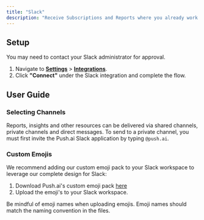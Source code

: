 ```yaml
---
title: "Slack"
description: "Receive Subscriptions and Reports where you already work in Slack."
---
```


## Setup

<Note>You may need to contact your Slack administrator for approval.</Note>

1. Navigate to [**Settings**](https://app.push.ai/settings) > [**Integrations**](https://app.push.ai/settings).
2. Click **"Connect"** under the Slack integration
   and complete the flow.

## User Guide

### Selecting Channels

Reports, insights and other resources can be delivered via shared channels, private channels and direct messages. To send to a private channel, you must first invite the Push.ai Slack application by typing `@push.ai`.

### Custom Emojis

We recommend adding our custom emoji pack to your Slack workspace to leverage our complete design for Slack:

1. Download Push.ai's custom emoji pack [here](/push-ai_emoji_pack.zip)
2. Upload the emoji's to your Slack workspace.

<Warning>
  Be mindful of emoji names when uploading emojis. Emoji names should match the
  naming convention in the files.
</Warning>
